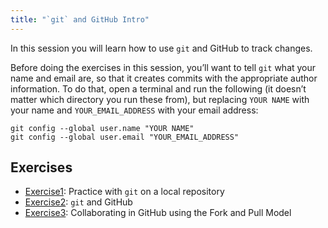 ```yaml
---
title: "`git` and GitHub Intro"
---
```


In this session you will learn how to use `git` and GitHub to track changes.

Before doing the exercises in this session, you'll want to tell `git` what your name and email are, so that it creates commits with the appropriate author information. To do that, open a terminal and run the following (it doesn't matter which directory you run these from), but replacing `YOUR NAME` with your name and `YOUR_EMAIL_ADDRESS` with your email address:
```
git config --global user.name "YOUR NAME"
git config --global user.email "YOUR_EMAIL_ADDRESS"
```

## Exercises

 * [Exercise1](exercise1): Practice with `git` on a local repository
 * [Exercise2](exercise2): `git` and GitHub
 * [Exercise3](exercise3): Collaborating in GitHub using the Fork and Pull Model
